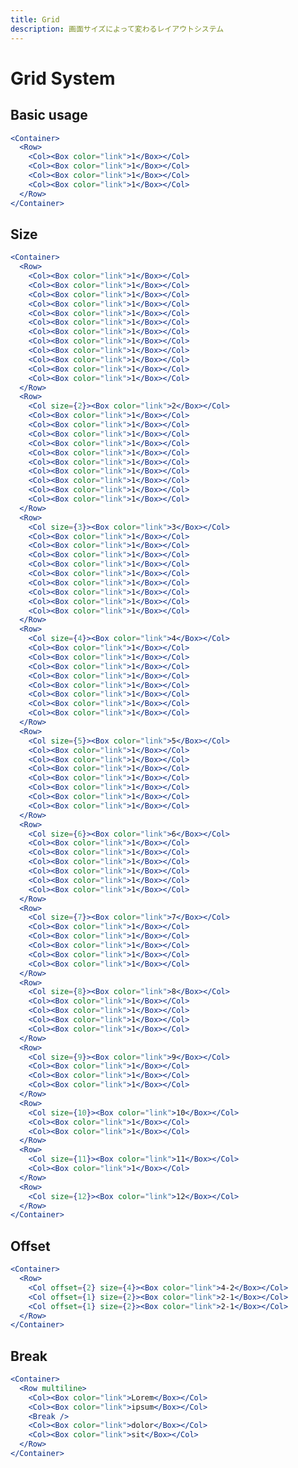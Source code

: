 ```yaml
---
title: Grid
description: 画面サイズによって変わるレイアウトシステム
---
```



# Grid System



## Basic usage

```jsx live
<Container>
  <Row>
    <Col><Box color="link">1</Box></Col>
    <Col><Box color="link">1</Box></Col>
    <Col><Box color="link">1</Box></Col>
    <Col><Box color="link">1</Box></Col>
  </Row>
</Container>
```


## Size

``` jsx live
<Container>
  <Row>
    <Col><Box color="link">1</Box></Col>
    <Col><Box color="link">1</Box></Col>
    <Col><Box color="link">1</Box></Col>
    <Col><Box color="link">1</Box></Col>
    <Col><Box color="link">1</Box></Col>
    <Col><Box color="link">1</Box></Col>
    <Col><Box color="link">1</Box></Col>
    <Col><Box color="link">1</Box></Col>
    <Col><Box color="link">1</Box></Col>
    <Col><Box color="link">1</Box></Col>
    <Col><Box color="link">1</Box></Col>
    <Col><Box color="link">1</Box></Col>
  </Row>
  <Row>
    <Col size={2}><Box color="link">2</Box></Col>
    <Col><Box color="link">1</Box></Col>
    <Col><Box color="link">1</Box></Col>
    <Col><Box color="link">1</Box></Col>
    <Col><Box color="link">1</Box></Col>
    <Col><Box color="link">1</Box></Col>
    <Col><Box color="link">1</Box></Col>
    <Col><Box color="link">1</Box></Col>
    <Col><Box color="link">1</Box></Col>
    <Col><Box color="link">1</Box></Col>
    <Col><Box color="link">1</Box></Col>
  </Row>
  <Row>
    <Col size={3}><Box color="link">3</Box></Col>
    <Col><Box color="link">1</Box></Col>
    <Col><Box color="link">1</Box></Col>
    <Col><Box color="link">1</Box></Col>
    <Col><Box color="link">1</Box></Col>
    <Col><Box color="link">1</Box></Col>
    <Col><Box color="link">1</Box></Col>
    <Col><Box color="link">1</Box></Col>
    <Col><Box color="link">1</Box></Col>
    <Col><Box color="link">1</Box></Col>
  </Row>
  <Row>
    <Col size={4}><Box color="link">4</Box></Col>
    <Col><Box color="link">1</Box></Col>
    <Col><Box color="link">1</Box></Col>
    <Col><Box color="link">1</Box></Col>
    <Col><Box color="link">1</Box></Col>
    <Col><Box color="link">1</Box></Col>
    <Col><Box color="link">1</Box></Col>
    <Col><Box color="link">1</Box></Col>
    <Col><Box color="link">1</Box></Col>
  </Row>
  <Row>
    <Col size={5}><Box color="link">5</Box></Col>
    <Col><Box color="link">1</Box></Col>
    <Col><Box color="link">1</Box></Col>
    <Col><Box color="link">1</Box></Col>
    <Col><Box color="link">1</Box></Col>
    <Col><Box color="link">1</Box></Col>
    <Col><Box color="link">1</Box></Col>
    <Col><Box color="link">1</Box></Col>
  </Row>
  <Row>
    <Col size={6}><Box color="link">6</Box></Col>
    <Col><Box color="link">1</Box></Col>
    <Col><Box color="link">1</Box></Col>
    <Col><Box color="link">1</Box></Col>
    <Col><Box color="link">1</Box></Col>
    <Col><Box color="link">1</Box></Col>
    <Col><Box color="link">1</Box></Col>
  </Row>
  <Row>
    <Col size={7}><Box color="link">7</Box></Col>
    <Col><Box color="link">1</Box></Col>
    <Col><Box color="link">1</Box></Col>
    <Col><Box color="link">1</Box></Col>
    <Col><Box color="link">1</Box></Col>
    <Col><Box color="link">1</Box></Col>
  </Row>
  <Row>
    <Col size={8}><Box color="link">8</Box></Col>
    <Col><Box color="link">1</Box></Col>
    <Col><Box color="link">1</Box></Col>
    <Col><Box color="link">1</Box></Col>
    <Col><Box color="link">1</Box></Col>
  </Row>
  <Row>
    <Col size={9}><Box color="link">9</Box></Col>
    <Col><Box color="link">1</Box></Col>
    <Col><Box color="link">1</Box></Col>
    <Col><Box color="link">1</Box></Col>
  </Row>
  <Row>
    <Col size={10}><Box color="link">10</Box></Col>
    <Col><Box color="link">1</Box></Col>
    <Col><Box color="link">1</Box></Col>
  </Row>
  <Row>
    <Col size={11}><Box color="link">11</Box></Col>
    <Col><Box color="link">1</Box></Col>
  </Row>
  <Row>
    <Col size={12}><Box color="link">12</Box></Col>
  </Row>
</Container>
```

## Offset

```jsx live
<Container>
  <Row>
    <Col offset={2} size={4}><Box color="link">4-2</Box></Col>
    <Col offset={1} size={2}><Box color="link">2-1</Box></Col>
    <Col offset={1} size={2}><Box color="link">2-1</Box></Col>
  </Row>
</Container>
```


## Break

```jsx live
<Container>
  <Row multiline>
    <Col><Box color="link">Lorem</Box></Col>
    <Col><Box color="link">ipsum</Box></Col>
    <Break />
    <Col><Box color="link">dolor</Box></Col>
    <Col><Box color="link">sit</Box></Col>
  </Row>
</Container>
```

